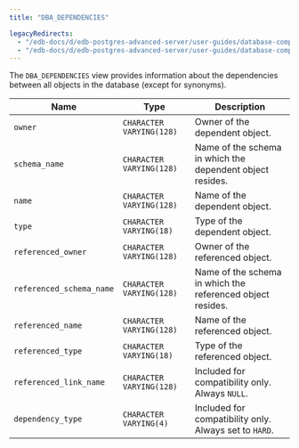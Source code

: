 ```yaml
---
title: "DBA_DEPENDENCIES"

legacyRedirects:
  - "/edb-docs/d/edb-postgres-advanced-server/user-guides/database-compatibility-for-oracle-developers-catalog-views-guide/13/dba_dependencies.html"
  - "/edb-docs/d/edb-postgres-advanced-server/user-guides/database-compatibility-for-oracle-developers-catalog-views-guide/latest/dba_dependencies.html"
---
```


<div id="dba_dependencies" class="registered_link"></div>

The `DBA_DEPENDENCIES` view provides information about the dependencies between all objects in the database (except for synonyms).

| Name                     | Type                     | Description                                                |
| ------------------------ | ------------------------ | ---------------------------------------------------------- |
| `owner`                  | `CHARACTER VARYING(128)` | Owner of the dependent object.                             |
| `schema_name`            | `CHARACTER VARYING(128)` | Name of the schema in which the dependent object resides.  |
| `name`                   | `CHARACTER VARYING(128)` | Name of the dependent object.                              |
| `type`                   | `CHARACTER VARYING(18)`  | Type of the dependent object.                              |
| `referenced_owner`       | `CHARACTER VARYING(128)` | Owner of the referenced object.                            |
| `referenced_schema_name` | `CHARACTER VARYING(128)` | Name of the schema in which the referenced object resides. |
| `referenced_name`        | `CHARACTER VARYING(128)` | Name of the referenced object.                             |
| `referenced_type`        | `CHARACTER VARYING(18)`  | Type of the referenced object.                             |
| `referenced_link_name`   | `CHARACTER VARYING(128)` | Included for compatibility only. Always `NULL`.            |
| `dependency_type`        | `CHARACTER VARYING(4)`   | Included for compatibility only. Always set to `HARD`.     |
